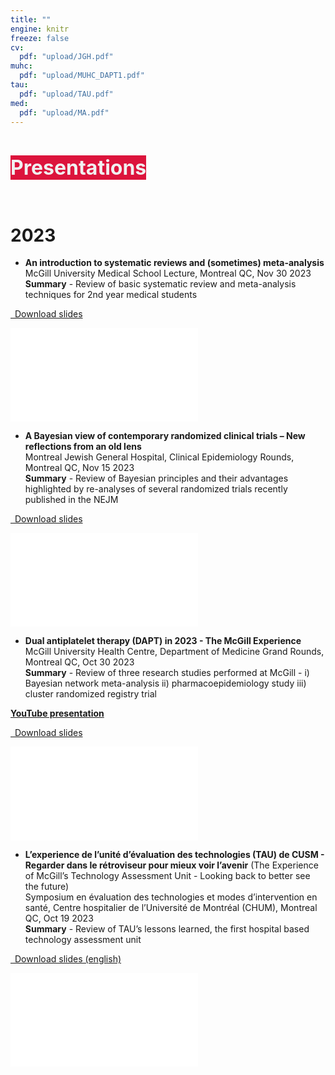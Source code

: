 ```yaml
---
title: ""
engine: knitr
freeze: false
cv:
  pdf: "upload/JGH.pdf"
muhc:
  pdf: "upload/MUHC_DAPT1.pdf"
tau:
  pdf: "upload/TAU.pdf"
med:
  pdf: "upload/MA.pdf"
---
```


<p style="font-size: xx-large; background-color: crimson; display: inline-block;color: #f1f1f1; font-weight: bold">
Presentations <iconify-icon icon="et:presentation"></iconify-icon>
</p>

# 2023

-  **An introduction to systematic reviews and (sometimes) meta-analysis**                 
McGill University Medical School Lecture, Montreal QC, Nov 30 2023   
**Summary** - Review of basic systematic review and meta-analysis techniques for 2nd year medical students        

<p class="text-center">
  <a class="btn btn-primary btn-lg cv-download" href="`r rmarkdown::metadata$med$pdf`" target="_blank">
    <i class="fa-solid fa-file-arrow-down"></i>&ensp;Download slides
  </a>
</p>

<div>
  <iframe src="`r rmarkdown::metadata$med$pdf`" style="border: 0.5px"></iframe>
</div>

-  **A Bayesian view of contemporary randomized clinical trials – New reflections from an old lens**           
Montreal Jewish General Hospital, Clinical Epidemiology Rounds, Montreal QC, Nov 15 2023   
**Summary** - Review of Bayesian principles and their advantages highlighted by re-analyses of several randomized trials recently published in the NEJM     

<p class="text-center">
  <a class="btn btn-primary btn-lg cv-download" href="`r rmarkdown::metadata$cv$pdf`" target="_blank">
    <i class="fa-solid fa-file-arrow-down"></i>&ensp;Download slides
  </a>
</p>

<div>
  <iframe src="`r rmarkdown::metadata$cv$pdf`" style="border: 0.5px"></iframe>
</div>

- **Dual antiplatelet therapy (DAPT) in 2023 - The McGill Experience**          
McGill University Health Centre, Department of Medicine Grand Rounds, Montreal QC, Oct 30 2023          
**Summary** - Review of three research studies performed at McGill - i) Bayesian network meta-analysis ii) pharmacoepidemiology study iii) cluster randomized registry trial     

[**YouTube presentation**](https://www.youtube.com/watch?v=0OqPSr8Q208)

<p class="text-center">
  <a class="btn btn-primary btn-lg cv-download" href="`r rmarkdown::metadata$muhc$pdf`" target="_blank">
    <i class="fa-solid fa-file-arrow-down"></i>&ensp;Download slides
  </a>
</p>

<div>
  <iframe src="`r rmarkdown::metadata$muhc$pdf`" style="border: 0.5px"></iframe>
</div>

- **L'experience de l’unité d'évaluation des technologies (TAU) de CUSM - Regarder dans le rétroviseur pour mieux voir l’avenir**  (The Experience of McGill's Technology Assessment Unit - Looking back to better see the future)          
Symposium en évaluation des technologies et modes d’intervention en santé, Centre hospitalier de l’Université de Montréal (CHUM), Montreal QC, Oct 19 2023      
**Summary** - Review of TAU's lessons learned, the first hospital based technology assessment unit

<p class="text-center">
  <a class="btn btn-primary btn-lg cv-download" href="`r rmarkdown::metadata$tau$pdf`" target="_blank">
    <i class="fa-solid fa-file-arrow-down"></i>&ensp;Download slides (english)
  </a>
</p>

<div>
  <iframe src="`r rmarkdown::metadata$tau$pdf`" style="border: 0.5px"></iframe>
</div>


